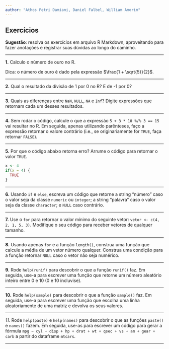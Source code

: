 ```yaml
---
author: "Athos Petri Damiani, Daniel Falbel, William Amorim"
---
```


## Exercícios

**Sugestão**: resolva os exercícios em arquivo R Markdown, aproveitando para fazer anotações e registrar suas dúvidas ao longo do caminho.

--------------------------------------------------------------------------------

**1.** Calculo o número de ouro no R.

Dica: o número de ouro é dado pela expressão $\frac{1 + \sqrt{5}}{2}$.


--------------------------------------------------------------------------------

**2.** Qual o resultado da divisão de 1 por 0 no R? E de -1 por 0?


--------------------------------------------------------------------------------

**3.** Quais as diferenças entre `NaN`, `NULL`, `NA` e `Inf`? Digite expressões que retornam cada um desses resultados.


--------------------------------------------------------------------------------

**4.** Sem rodar o código, calcule o que a expressão `5 + 3 * 10 %/% 3 == 15` vai resultar no R. Em seguida, apenas utilizando parênteses, faço a expressão retornar o valore contrário (i.e., se originariamente for `TRUE`, faça retornar `FALSE`).


--------------------------------------------------------------------------------

**5.** Por que o código abaixo retorna erro? Arrume o código para retornar o valor `TRUE`.

```r
x <- 4
if(x = 4) {
  TRUE
}
```


--------------------------------------------------------------------------------

**6.** Usando `if` e `else`, escreva um código que retorne a string "número" caso o valor seja da classe `numeric` ou `integer`; a string "palavra" caso o valor seja da classe `character`; e `NULL` caso contrário.
 

--------------------------------------------------------------------------------

**7.** Use o `for` para retornar o valor mínimo do seguinte vetor: `vetor <- c(4, 2, 1, 5, 3)`. Modifique o seu código para receber vetores de qualquer tamanho.

--------------------------------------------------------------------------------

**8.** Usando apenas `for` e a função `length()`, construa uma função que calcule a média de um vetor número qualquer. Construa uma condição para a função retornar `NULL` caso o vetor não seja numérico.

--------------------------------------------------------------------------------

**9.** Rode `help(runif)` para descobrir o que a função `runif()` faz. Em seguida, use-a para escrever uma função que retorne um número aleatório inteiro entre 0 e 10 (0 e 10 incluvise).

--------------------------------------------------------------------------------

**10.** Rode `help(sample)` para descobrir o que a função `sample()` faz. Em seguida, use-a para escrever uma função que escolha uma linha aleatoriamente de uma matriz e devolva os seus valores.


--------------------------------------------------------------------------------

*11.* Rode `help(paste)` e `help(names)` para descobrir o que as funções `paste()` e `names()` fazem. Em seguida, use-as para escrever um código para gerar a fórmula `mpg ~ cyl + disp + hp + drat + wt + qsec + vs + am + gear + carb` a partir do dataframe `mtcars`.

--------------------------------------------------------------------------------

